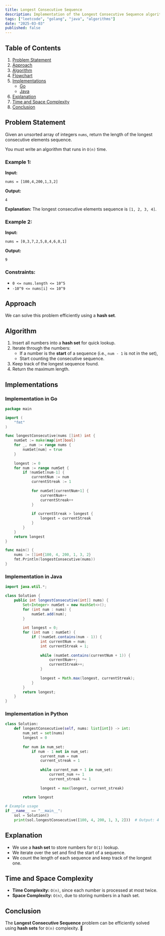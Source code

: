 ```yaml
---
title: Longest Consecutive Sequence
description: Implementation of the Longest Consecutive Sequence algorithm with Go and Java.
tags: ["leetcode", "golang", "java", "algorithms"]
date: "2025-03-03"
published: false
---
```


## Table of Contents

1. [Problem Statement](#problem-statement)
2. [Approach](#approach)
3. [Algorithm](#algorithm)
4. [Flowchart](#flowchart)
5. [Implementations](#implementations)
   - [Go](#implementation-in-go)
   - [Java](#implementation-in-java)
6. [Explanation](#explanation)
7. [Time and Space Complexity](#time-and-space-complexity)
8. [Conclusion](#conclusion)

## Problem Statement

Given an unsorted array of integers `nums`, return the length of the longest consecutive elements sequence.

You must write an algorithm that runs in `O(n)` time.

### Example 1:

**Input:**
```
nums = [100,4,200,1,3,2]
```
**Output:**
```
4
```
**Explanation:** The longest consecutive elements sequence is `[1, 2, 3, 4]`.

### Example 2:

**Input:**
```
nums = [0,3,7,2,5,8,4,6,0,1]
```
**Output:**
```
9
```

### Constraints:

- `0 <= nums.length <= 10^5`
- `-10^9 <= nums[i] <= 10^9`

## Approach

We can solve this problem efficiently using a **hash set**.

## Algorithm

1. Insert all numbers into a **hash set** for quick lookup.
2. Iterate through the numbers:
   - If a number is the **start** of a sequence (i.e., `num - 1` is not in the set),
   - Start counting the consecutive sequence.
3. Keep track of the longest sequence found.
4. Return the maximum length.

## Implementations

### Implementation in Go

```go
package main

import (
    "fmt"
)

func longestConsecutive(nums []int) int {
    numSet := make(map[int]bool)
    for _, num := range nums {
        numSet[num] = true
    }
    
    longest := 0
    for num := range numSet {
        if !numSet[num-1] {
            currentNum := num
            currentStreak := 1
            
            for numSet[currentNum+1] {
                currentNum++
                currentStreak++
            }
            
            if currentStreak > longest {
                longest = currentStreak
            }
        }
    }
    return longest
}

func main() {
    nums := []int{100, 4, 200, 1, 3, 2}
    fmt.Println(longestConsecutive(nums))
}
```

### Implementation in Java

```java
import java.util.*;

class Solution {
    public int longestConsecutive(int[] nums) {
        Set<Integer> numSet = new HashSet<>();
        for (int num : nums) {
            numSet.add(num);
        }
        
        int longest = 0;
        for (int num : numSet) {
            if (!numSet.contains(num - 1)) {
                int currentNum = num;
                int currentStreak = 1;
                
                while (numSet.contains(currentNum + 1)) {
                    currentNum++;
                    currentStreak++;
                }
                
                longest = Math.max(longest, currentStreak);
            }
        }
        return longest;
    }
}
```

### Implementation in Python

```python
class Solution:
    def longestConsecutive(self, nums: list[int]) -> int:
        num_set = set(nums)
        longest = 0
        
        for num in num_set:
            if num - 1 not in num_set:
                current_num = num
                current_streak = 1
                
                while current_num + 1 in num_set:
                    current_num += 1
                    current_streak += 1
                
                longest = max(longest, current_streak)
        
        return longest

# Example usage
if __name__ == "__main__":
    sol = Solution()
    print(sol.longestConsecutive([100, 4, 200, 1, 3, 2]))  # Output: 4
```



## Explanation

- We use a **hash set** to store numbers for `O(1)` lookup.
- We iterate over the set and find the start of a sequence.
- We count the length of each sequence and keep track of the longest one.

## Time and Space Complexity

- **Time Complexity:** `O(n)`, since each number is processed at most twice.
- **Space Complexity:** `O(n)`, due to storing numbers in a hash set.

## Conclusion

The **Longest Consecutive Sequence** problem can be efficiently solved using **hash sets** for `O(n)` complexity. 🚀

